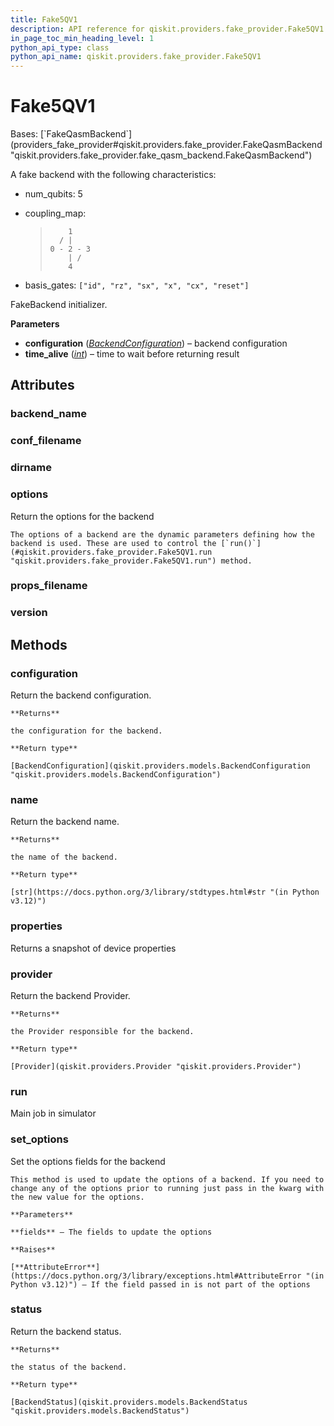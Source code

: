 ```yaml
---
title: Fake5QV1
description: API reference for qiskit.providers.fake_provider.Fake5QV1
in_page_toc_min_heading_level: 1
python_api_type: class
python_api_name: qiskit.providers.fake_provider.Fake5QV1
---
```


# Fake5QV1

<Class id="qiskit.providers.fake_provider.Fake5QV1" isDedicatedPage={true} github="https://github.com/Qiskit/qiskit/tree/stable/1.0/qiskit/providers/fake_provider/backends_v1/fake_5q/fake_5q_v1.py#L21-L41" signature="qiskit.providers.fake_provider.Fake5QV1" modifiers="class">
  Bases: [`FakeQasmBackend`](providers_fake_provider#qiskit.providers.fake_provider.FakeQasmBackend "qiskit.providers.fake_provider.fake_qasm_backend.FakeQasmBackend")

  A fake backend with the following characteristics:

  *   num\_qubits: 5

  *   coupling\_map:

      > ```text
      >     1
      >   / |
      > 0 - 2 - 3
      >     | /
      >     4
      > ```

  *   basis\_gates: `["id", "rz", "sx", "x", "cx", "reset"]`

  FakeBackend initializer.

  **Parameters**

  *   **configuration** ([*BackendConfiguration*](qiskit.providers.models.BackendConfiguration "qiskit.providers.models.BackendConfiguration")) – backend configuration
  *   **time\_alive** ([*int*](https://docs.python.org/3/library/functions.html#int "(in Python v3.12)")) – time to wait before returning result

  ## Attributes

  ### backend\_name

  <Attribute id="qiskit.providers.fake_provider.Fake5QV1.backend_name" attributeValue="'fake_5q_v1'" />

  ### conf\_filename

  <Attribute id="qiskit.providers.fake_provider.Fake5QV1.conf_filename" attributeValue="'conf_yorktown.json'" />

  ### dirname

  <Attribute id="qiskit.providers.fake_provider.Fake5QV1.dirname" attributeValue="'/home/runner/work/qiskit/qiskit/.tox/docs/lib/python3.9/site-packages/qiskit/providers/fake_provider/backends_v1/fake_5q'" />

  ### options

  <Attribute id="qiskit.providers.fake_provider.Fake5QV1.options">
    Return the options for the backend

    The options of a backend are the dynamic parameters defining how the backend is used. These are used to control the [`run()`](#qiskit.providers.fake_provider.Fake5QV1.run "qiskit.providers.fake_provider.Fake5QV1.run") method.
  </Attribute>

  ### props\_filename

  <Attribute id="qiskit.providers.fake_provider.Fake5QV1.props_filename" attributeValue="'props_yorktown.json'" />

  ### version

  <Attribute id="qiskit.providers.fake_provider.Fake5QV1.version" attributeValue="1" />

  ## Methods

  ### configuration

  <Function id="qiskit.providers.fake_provider.Fake5QV1.configuration" github="https://github.com/Qiskit/qiskit/tree/stable/1.0/qiskit/providers/backend.py#L141-L147" signature="configuration()">
    Return the backend configuration.

    **Returns**

    the configuration for the backend.

    **Return type**

    [BackendConfiguration](qiskit.providers.models.BackendConfiguration "qiskit.providers.models.BackendConfiguration")
  </Function>

  ### name

  <Function id="qiskit.providers.fake_provider.Fake5QV1.name" github="https://github.com/Qiskit/qiskit/tree/stable/1.0/qiskit/providers/backend.py#L180-L186" signature="name()">
    Return the backend name.

    **Returns**

    the name of the backend.

    **Return type**

    [str](https://docs.python.org/3/library/stdtypes.html#str "(in Python v3.12)")
  </Function>

  ### properties

  <Function id="qiskit.providers.fake_provider.Fake5QV1.properties" github="https://github.com/Qiskit/qiskit/tree/stable/1.0/qiskit/providers/fake_provider/fake_qasm_backend.py#L44-L48" signature="properties()">
    Returns a snapshot of device properties
  </Function>

  ### provider

  <Function id="qiskit.providers.fake_provider.Fake5QV1.provider" github="https://github.com/Qiskit/qiskit/tree/stable/1.0/qiskit/providers/backend.py#L158-L164" signature="provider()">
    Return the backend Provider.

    **Returns**

    the Provider responsible for the backend.

    **Return type**

    [Provider](qiskit.providers.Provider "qiskit.providers.Provider")
  </Function>

  ### run

  <Function id="qiskit.providers.fake_provider.Fake5QV1.run" github="https://github.com/Qiskit/qiskit/tree/stable/1.0/qiskit/providers/fake_provider/fake_backend.py#L535-L563" signature="run(run_input, **kwargs)">
    Main job in simulator
  </Function>

  ### set\_options

  <Function id="qiskit.providers.fake_provider.Fake5QV1.set_options" github="https://github.com/Qiskit/qiskit/tree/stable/1.0/qiskit/providers/backend.py#L122-L139" signature="set_options(**fields)">
    Set the options fields for the backend

    This method is used to update the options of a backend. If you need to change any of the options prior to running just pass in the kwarg with the new value for the options.

    **Parameters**

    **fields** – The fields to update the options

    **Raises**

    [**AttributeError**](https://docs.python.org/3/library/exceptions.html#AttributeError "(in Python v3.12)") – If the field passed in is not part of the options
  </Function>

  ### status

  <Function id="qiskit.providers.fake_provider.Fake5QV1.status" github="https://github.com/Qiskit/qiskit/tree/stable/1.0/qiskit/providers/backend.py#L166-L178" signature="status()">
    Return the backend status.

    **Returns**

    the status of the backend.

    **Return type**

    [BackendStatus](qiskit.providers.models.BackendStatus "qiskit.providers.models.BackendStatus")
  </Function>
</Class>

